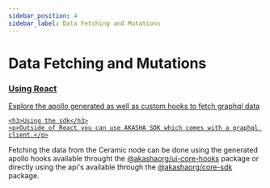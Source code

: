 ```yaml
---
sidebar_position: 4
sidebar_label: Data Fetching and Mutations
---
```


# Data Fetching and Mutations

<div style={{ display: "flex", justifyContent: "space-around" }}>
  <a
    href="./hooks"
    style={{
      width: "31%",
      color: "white",
      padding: "1rem",
      borderRadius: "1rem",
      textDecoration: "none",
      backgroundColor: "#242526",
    }}
  >
    <h3>Using React</h3>
    <p>Explore the apollo generated as well as custom hooks to fetch graphql data</p>
  </a>
  <a
    href="./sdk"
    style={{
      width: "31%",
      color: "white",
      padding: "1rem",
      borderRadius: "1rem",
      textDecoration: "none",
      backgroundColor: "#242526",
    }}

>
    <h3>Using the sdk</h3>
    <p>Outside of React you can use AKASHA SDK which comes with a graphql client.</p>

  </a>
</div>



Fetching the data from the Ceramic node can be done using the generated apollo hooks available throught 
the [@akashaorg/ui-core-hooks](https://www.npmjs.com/package/@akashaorg/ui-core-hooks) package or directly using 
the api's available through the [@akashaorg/core-sdk](https://www.npmjs.com/package/@akashaorg/core-sdk) package.
